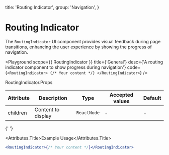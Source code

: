 
  title: 'Routing Indicator',
  group: 'Navigation',
}

# Routing Indicator

The `RoutingIndicator` UI component provides visual feedback during page transitions, enhancing the user experience by showing the progress of navigation. 

<Playground
  scope={{ RoutingIndicator }}
  title={'General'}
  desc={'A routing indicator component to show progress during navigation'}
  code={`
    <RoutingIndicator>
      {/* Your content */}
    </RoutingIndicator>
  `}
/>

<Attributes edit="/app/components/routing-indicator.mdx" >
<Attributes.Title>RoutingIndicator.Props</Attributes.Title>

| Attribute | Description        | Type        | Accepted values | Default |
| --------- | ------------------ | ----------- | --------------- | ------- |
| children  | Content to display | `ReactNode` | -               | -       |

{' '}

<Attributes.Title>Example Usage</Attributes.Title>

```jsx
<RoutingIndicator>{/* Your content */}</RoutingIndicator>
```

</Attributes >
